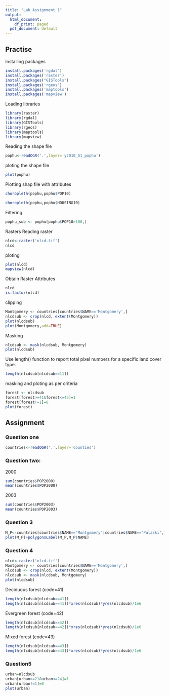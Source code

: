 ---
title: "Lab Assignment 1"
output:
  html_document:
    df_print: paged
  pdf_document: default
---

## Practise

Installing packages
```{r}
install.packages('rgdal')
install.packages('raster')	
install.packages("GISTools")
install.packages('rgeos')
install.packages('maptools')
install.packages('mapview')
```
Loading libraries
```{r}
library(raster)
library(rgdal)
library(GISTools)
library(rgeos)
library(maptools)
library(mapview)
```

Reading the shape file 
```{r}
pophu<-readOGR('.',layer='y2010_51_pophu')

```

ploting the shape file
```{r}
plot(pophu)
```

Plotting shap file with attributes
```{r}
choropleth(pophu,pophu$POP10)
```
```{r}
choropleth(pophu,pophu$HOUSING10)
```


Filtering
```{r}
pophu_sub <- pophu[pophu$POP10>100,]
```

Rasters
Reading raster
```{r}
nlcd<-raster('nlcd.tif')
nlcd
```
ploting
```{r}
plot(nlcd)
mapview(nlcd)
```
Obtain Raster Attributes
```{r}
nlcd
is.factor(nlcd)

```
clipping
```{r}
Montgomery <- countries[countries$NAME=='Montgomery',] 
nlcdsub <- crop(nlcd, extent(Montgomery))
plot(nlcdsub)
plot(Montgomery,add=TRUE)

```
Masking
```{r}
nlcdsub <- mask(nlcdsub, Montgomery)
plot(nlcdsub)
```
Use length() function to report total pixel numbers for a specific land cover type. 
```{r}
length(nlcdsub[nlcdsub==11])
```

masking and ploting as per criteria
```{r}
forest <- nlcdsub
forest[forest>=41&forest<=43]=1
forest[forest!=1]=0
plot(forest)
```






## Assignment 
### Question one
```{r}
countries<-readOGR('.',layer='counties')
```


### Question two:
2000
```{r}
sum(countries$POP2000)
mean(countries$POP2000)
```
2003
```{r}
sum(countries$POP2003)
mean(countries$POP2003)
```

### Question 3
```{r}
M_P<-countries[countries$NAME=="Montgomery"|countries$NAME=="Pulaski",]
plot(M_P)+polygonsLabel(M_P,M_P$NAME)
```

### Question 4

```{r}
nlcd<-raster('nlcd.tif')
Montgomery <- countries[countries$NAME=='Montgomery',] 
nlcdsub <- crop(nlcd, extent(Montgomery))
nlcdsub <- mask(nlcdsub, Montgomery)
plot(nlcdsub)
```

Deciduous forest (code=41)
```{r}
length(nlcdsub[nlcdsub==41])
length(nlcdsub[nlcdsub==41])*xres(nlcdsub)*yres(nlcdsub)/1e6
```

Evergreen forest (code=42)
```{r}
length(nlcdsub[nlcdsub==42])
length(nlcdsub[nlcdsub==42])*xres(nlcdsub)*yres(nlcdsub)/1e6
```

Mixed forest (code=43)
```{r}
length(nlcdsub[nlcdsub==43])
length(nlcdsub[nlcdsub==43])*xres(nlcdsub)*yres(nlcdsub)/1e6
```


### Question5

```{r}
urban=nlcdsub
urban[urban>=21&urban<=24]=1
urban[urban!=1]=0
plot(urban)
```





































